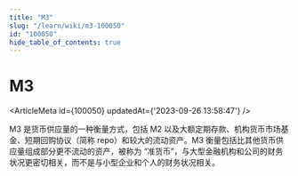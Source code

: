 ```yaml
---
title: "M3"
slug: "/learn/wiki/m3-100050"
id: "100050"
hide_table_of_contents: true
---
```



# M3

<ArticleMeta id={100050} updatedAt={'2023-09-26 13:58:47'} />
<div className='border-solid border-b border-t-0 my-4 border-[var(--ifm-color-gray-300)]' />

M3 是货币供应量的一种衡量方式，包括 M2 以及大额定期存款、机构货币市场基金、短期回购协议（简称 repo）和较大的流动资产。M3 衡量包括比其他货币供应量组成部分更不流动的资产，被称为 “准货币”，与大型金融机构和公司的财务状况更密切相关，而不是与小型企业和个人的财务状况相关。
